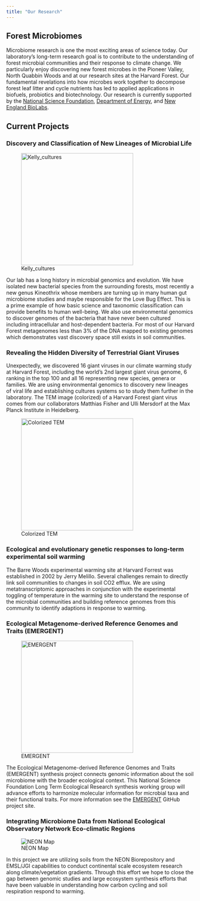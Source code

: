 ```yaml
---
title: "Our Research"
---
```


## Forest Microbiomes

Microbiome research is one the most exciting areas of science today. Our laboratory's long-term research goal is to contribute to the understanding of forest microbial communities and their response to climate change. We particularly enjoy discovering new forest microbes in the Pioneer Valley, North Quabbin Woods and at our research sites at the Harvard Forest. Our fundamental revelations into how microbes work together to decompose forest leaf litter and cycle nutrients has led to applied applications in biofuels, probiotics and biotechnology. Our research is currently supported by the [National Science Foundation](http://www.nsf.gov/), [Department of Energy](http://energy.gov/), and [New England BioLabs](https://www.neb.com/research).

## Current Projects


### Discovery and Classification of New Lineages of Microbial Life

![Kelly_cultures](http://www.bio.umass.edu/biology/blanchard/sites/www.bio.umass.edu.biology.blanchard/files/inline-images/Blanchard_petri2.jpg){width="300"}

Our lab has a long history in microbial genomics and evolution. We have isolated new bacterial species from the surrounding forests, most recently a new genus Kineothrix whose members are turning up in many human gut microbiome studies and maybe responsible for the Love Bug Effect. This is a prime example of how basic science and taxonomic classification can provide benefits to human well-being. We also use environmental genomics to discover genomes of the bacteria that have never been cultured including intracellular and host-dependent bacteria. For most of our Harvard Forest metagenomes less than 3% of the DNA mapped to existing genomes which demonstrates vast discovery space still exists in soil communities.

### Revealing the Hidden Diversity of Terrestrial Giant Viruses

Unexpectedly, we discovered 16 giant viruses in our climate warming study at Harvard Forest, including the world's 2nd largest giant virus genome, 6 ranking in the top 100 and all 16 representing new species, genera or families. We are using environmental genomics to discovery new lineages of viral life and establishing cultures systems so to study them further in the laboratory. The TEM image (colorized) of a Harvard Forest giant virus comes from our collaborators Matthias Fisher and Ulli Mersdorf at the Max Planck Institute in Heidelberg.

![Colorized TEM](images/giant_virus.png){width="300"}

### Ecological and evolutionary genetic responses to long-term experimental soil warming

The Barre Woods experimental warming site at Harvard Forrest was established in 2002 by Jerry Melillo. Several challenges remain to directly link soil communities to changes in soil CO2 efflux. We are using metatranscriptomic approaches in conjunction with the experimental toggling of temperature in the warming site to understand the response of the microbial communities and building reference genomes from this community to identify adaptions in response to warming.


### Ecological Metagenome-derived Reference Genomes and Traits (EMERGENT)

![EMERGENT](http://www.bio.umass.edu/biology/blanchard/sites/www.bio.umass.edu.biology.blanchard/files/inline-images/soil_emergent4.jpg){width="300"}

The Ecological Metagenome-derived Reference Genomes and Traits (EMERGENT) synthesis project connects genomic information about the soil microbiome with the broader ecological context. This National Science Foundation Long Term Ecological Research synthesis working group will advance efforts to harmonize molecular information for microbial taxa and their functional traits. For more information see the [EMERGENT](https://lter.github.io/lterwg-emergent-website/) GitHub project site.

### Integrating Microbiome Data from National Ecological Observatory Network Eco-climatic Regions

![NEON Map](http://www.bio.umass.edu/biology/blanchard/sites/www.bio.umass.edu.biology.blanchard/files/inline-images/NEON_map.png)

In this project we are utilizing soils from the NEON Biorepository and EMSL/JGI capabilities to conduct continental scale ecosystem research along climate/vegetation gradients. Through this effort we hope to close the gap between genomic studies and large ecosystem synthesis efforts that have been valuable in understanding how carbon cycling and soil respiration respond to warming.
